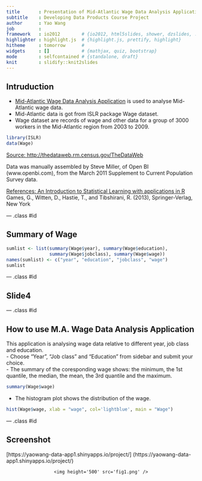 ```yaml
---
title       : Presentation of Mid-Atlantic Wage Data Analysis Application 
subtitle    : Developing Data Products Course Project
author      : Yao Wang
job         : 
framework   : io2012        # {io2012, html5slides, shower, dzslides, ...}
highlighter : highlight.js  # {highlight.js, prettify, highlight}
hitheme     : tomorrow      # 
widgets     : []            # {mathjax, quiz, bootstrap}
mode        : selfcontained # {standalone, draft}
knit        : slidify::knit2slides
---
```


## Intruduction

- [Mid-Atlantic Wage Data Analysis Application](https://yaowang-data-app1.shinyapps.io/project/) is used to analyse Mid-Atlantic wage data. 
- Mid-Atlantic data is got from ISLR package Wage dataset.
- Wage dataset are records of wage and other data for a group of 3000 workers in the Mid-Atlantic region from 2003 to 2009.  
```r
library(ISLR)
data(Wage)  
```           
     
     
[Source: http://thedataweb.rm.census.gov/TheDataWeb](http://thedataweb.rm.census.gov/TheDataWeb)  

Data was manually assembled by Steve Miller, of Open BI (www.openbi.com), from the March 2011 Supplement to Current Population Survey data.  
  
[References: An Introduction to Statistical Learning with applications in R](www.StatLearning.com)  
Games, G., Witten, D., Hastie, T., and Tibshirani, R. (2013), Springer-Verlag, New York  

--- .class #id

## Summary of Wage
```r
sumlist <- list(summary(Wage$year), summary(Wage$education), 
                summary(Wage$jobclass), summary(Wage$wage))
names(sumlist) <- c("year", "education", "jobclass", "wage")
sumlist
```  
  
--- .class #id  
  
## Slide4    

--- .class #id   

## How to use M.A. Wage Data Analysis Application  
This application is analysing wage data relative to different year, job class and education.  
- Choose "Year", "Job class" and "Education" from sidebar and submit your choice.  
- The summary of the coresponding wage shows: the minimum, the 1st quantile, the median, the mean, the 3rd quantile and the maximum.    
```r
summary(Wage$wage)
```   
- The histogram plot shows the distribution of the wage.  
```r
hist(Wage$wage, xlab = "wage", col='lightblue', main = "Wage")
```

--- .class #id   
 
  
## Screenshot  
[https://yaowang-data-app1.shinyapps.io/project/]
(https://yaowang-data-app1.shinyapps.io/project/)

<div style='text-align: center;'>
    <img height='500' src='fig1.png' />
</div>







